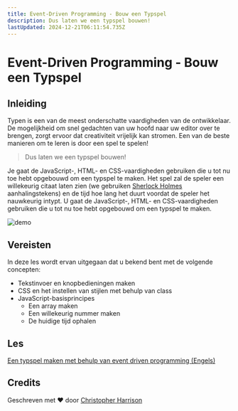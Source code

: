 ```yaml
---
title: Event-Driven Programming - Bouw een Typspel
description: Dus laten we een typspel bouwen!
lastUpdated: 2024-12-21T06:11:54.735Z
---
```


# Event-Driven Programming - Bouw een Typspel

## Inleiding

Typen is een van de meest onderschatte vaardigheden van de ontwikkelaar. De mogelijkheid om snel gedachten van uw hoofd naar uw editor over te brengen, zorgt ervoor dat creativiteit vrijelijk kan stromen. Een van de beste manieren om te leren is door een spel te spelen!

> Dus laten we een typspel bouwen!

Je gaat de JavaScript-, HTML- en CSS-vaardigheden gebruiken die u tot nu toe hebt opgebouwd om een typspel te maken. Het spel zal de speler een willekeurig citaat laten zien (we gebruiken [Sherlock Holmes](https://nl.wikipedia.org/wiki/Sherlock_Holmes) aanhalingstekens) en de tijd hoe lang het duurt voordat de speler het nauwkeurig intypt. U gaat de JavaScript-, HTML- en CSS-vaardigheden gebruiken die u tot nu toe hebt opgebouwd om een typspel te maken.

![demo](../images/demo.gif)

## Vereisten

In deze les wordt ervan uitgegaan dat u bekend bent met de volgende concepten:

- Tekstinvoer en knopbedieningen maken
- CSS en het instellen van stijlen met behulp van class
- JavaScript-basisprincipes
  - Een array maken
  - Een willekeurig nummer maken
  - De huidige tijd ophalen

## Les

[Een typspel maken met behulp van event driven programming (Engels)](../typing-game/README.md)

## Credits

Geschreven met ♥ ️door [Christopher Harrison](http://www.twitter.com/geektrainer)

